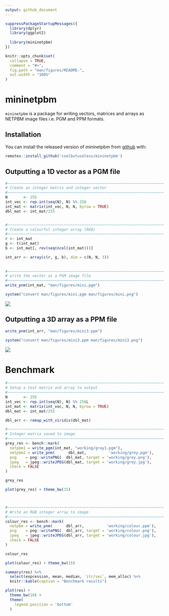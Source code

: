 ```yaml
---
output: github_document
---
```


<!-- README.md is generated from README.Rmd. Please edit that file -->

```r
suppressPackageStartupMessages({
  library(dplyr)
  library(ggplot2)
  
  library(mininetpbm)
})

knitr::opts_chunk$set(
  collapse = TRUE,
  comment = "#>",
  fig.path = "man/figures/README-",
  out.width = "100%"
)
```


# mininetpbm

`mininetpbm` is a package for writing vectors, matrices and arrays as NETPBM
image files i.e. PGM and PPM formats.


## Installation

You can install the released version of mininetpbm from [github](https://github.com/coolbutuseless/mininetpbm) with:

``` r
remotes::install_github('coolbutuseless/mininetpbm')
```

## Outputting a 1D vector as a PGM file


```r
#~~~~~~~~~~~~~~~~~~~~~~~~~~~~~~~~~~~~~~~~~~~~~~~~~~~~~~~~~~~~~~~~~~~~~~~~~~~~~
# Create an integer matrix and integer vector
#~~~~~~~~~~~~~~~~~~~~~~~~~~~~~~~~~~~~~~~~~~~~~~~~~~~~~~~~~~~~~~~~~~~~~~~~~~~~~
N       <- 255
int_vec <- rep.int(seq(N), N) %% 256
int_mat <- matrix(int_vec, N, N, byrow = TRUE)
dbl_mat <- int_mat/255


#~~~~~~~~~~~~~~~~~~~~~~~~~~~~~~~~~~~~~~~~~~~~~~~~~~~~~~~~~~~~~~~~~~~~~~~~~~~~~
# Create a colourful integer array (RGB)
#~~~~~~~~~~~~~~~~~~~~~~~~~~~~~~~~~~~~~~~~~~~~~~~~~~~~~~~~~~~~~~~~~~~~~~~~~~~~~
r <- int_mat
g <- t(int_mat)
b <- int_mat[, rev(seq(ncol(int_mat)))]

int_arr <- array(c(r, g, b), dim = c(N, N, 3))
  
  
#~~~~~~~~~~~~~~~~~~~~~~~~~~~~~~~~~~~~~~~~~~~~~~~~~~~~~~~~~~~~~~~~~~~~~~~~~~~~~
# write the vector as a PGM image file
#~~~~~~~~~~~~~~~~~~~~~~~~~~~~~~~~~~~~~~~~~~~~~~~~~~~~~~~~~~~~~~~~~~~~~~~~~~~~~
write_pnm(int_mat, "man/figures/mini.pgm")
```

```r
system("convert man/figures/mini.pgm man/figures/mini.png")
```

![](man/figures/mini.png)



## Outputting a 3D array as a PPM file

```r
write_pnm(int_arr, "man/figures/mini3.ppm")
```

```r
system("convert man/figures/mini3.ppm man/figures/mini3.png")
```

![](man/figures/mini3.png)



# Benchmark

```r
#~~~~~~~~~~~~~~~~~~~~~~~~~~~~~~~~~~~~~~~~~~~~~~~~~~~~~~~~~~~~~~~~~~~~~~~~~~~
# Setup a test matrix and array to output
#~~~~~~~~~~~~~~~~~~~~~~~~~~~~~~~~~~~~~~~~~~~~~~~~~~~~~~~~~~~~~~~~~~~~~~~~~~~
N       <- 255
int_vec <- rep.int(seq(N), N) %% 256L
int_mat <- matrix(int_vec, N, N, byrow = TRUE)
dbl_mat <- int_mat/255

dbl_arr <- remap_with_viridis(dbl_mat)

#~~~~~~~~~~~~~~~~~~~~~~~~~~~~~~~~~~~~~~~~~~~~~~~~~~~~~~~~~~~~~~~~~~~~~~~~~~~
# Integer matrix saved to image
#~~~~~~~~~~~~~~~~~~~~~~~~~~~~~~~~~~~~~~~~~~~~~~~~~~~~~~~~~~~~~~~~~~~~~~~~~~~
grey_res <- bench::mark(
  netpbm1 = write_pgm(int_mat, "working/gray1.pgm"),
  netpbm2 = write_pnm(      dbl_mat,          'working/grey.pgm'),
  png    = png::writePNG(  dbl_mat, target = 'working/grey.png'),
  jpeg   = jpeg::writeJPEG(dbl_mat, target = 'working/grey.jpg'),
  check = FALSE
)

grey_res

plot(grey_res) + theme_bw(15)



#~~~~~~~~~~~~~~~~~~~~~~~~~~~~~~~~~~~~~~~~~~~~~~~~~~~~~~~~~~~~~~~~~~~~~~~~~~~
# Write an RGB integer array to image
#~~~~~~~~~~~~~~~~~~~~~~~~~~~~~~~~~~~~~~~~~~~~~~~~~~~~~~~~~~~~~~~~~~~~~~~~~~~
colour_res <- bench::mark(
  netpbm = write_pnm(      dbl_arr,          'working/colour.ppm'),
  png    = png::writePNG(  dbl_arr, target = 'working/colour.png'),
  jpeg   = jpeg::writeJPEG(dbl_arr, target = 'working/colour.jpg'),
  check = FALSE
)

colour_res

plot(colour_res) + theme_bw(15)
```

```r
summary(res) %>%
  select(expression, mean, median, `itr/sec`, mem_alloc) %>%
  knitr::kable(caption = "Benchmark results")

plot(res) + 
  theme_bw(10) + 
  theme(
    legend.position = 'bottom'
  )
```






